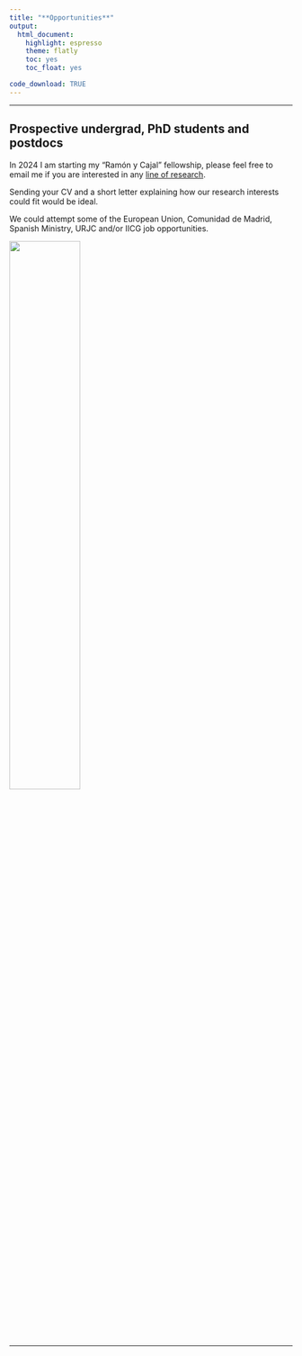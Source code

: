 ```yaml
---
title: "**Opportunities**"
output: 
  html_document: 
    highlight: espresso
    theme: flatly
    toc: yes
    toc_float: yes

code_download: TRUE
---
```


***
## Prospective undergrad, PhD students and postdocs

In 2024 I am starting my "Ramón y Cajal" fellowship, please feel free to email me if you are interested in any [line of research](https://chefaoui.github.io/index.html#Research_Lines).

Sending your CV and a short letter explaining how our research interests could fit would be ideal.

We could attempt some of the European Union, Comunidad de Madrid, Spanish Ministry, URJC and/or IICG job opportunities.

<img src="files/job-search.jpg" style="width:50%">


***